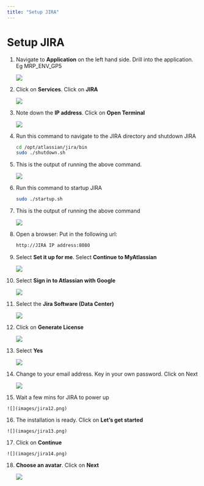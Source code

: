 ```yaml
---
title: "Setup JIRA"
---
```


# Setup JIRA

1.	Navigate to **Application** on the left hand side.  Drill into the application.  Eg MRP_ENV_GP5  

    ![](images/jira1.png)

2.	Click on **Services**.  Click on **JIRA**

    ![](images/jira2.png)

3.  Note down the **IP address**.  Click on **Open Terminal**

    ![](images/jira3.png)

4.	Run this command to navigate to the JIRA directory and shutdown JIRA

    ```bash
    cd /opt/atlassian/jira/bin
    sudo ./shutdown.sh

5.  This is the output of running the above command.

    ![](images/jira4.png)

6.	Run this command to startup JIRA

    ```bash
    sudo ./startup.sh

7.  This is the output of running the above command

    ![](images/jira5.png)

8.  Open a browser:  Put in the following url:

    ```bash
    http://JIRA IP address:8080

9.	Select **Set it up for me**.  Select **Continue to MyAtlassian**

    ![](images/jira6.png)

10.	Select **Sign in to Atlassian with Google**

    ![](images/jira7.png)

11.	Select the **Jira Software (Data Center)**

    ![](images/jira8.png)

12.	Click on **Generate License**

    ![](images/jira9.png)

13.	Select **Yes**

    ![](images/jira10.png)

14.	Change to your email address.  Key in your own password.  Click on Next

    ![](images/jira11.png)

15.  Wait a few mins for JIRA to power up

    ![](images/jira12.png)

16.  The installation is ready.  Click on **Let’s get started**

    ![](images/jira13.png)

17.  Click on **Continue**

    ![](images/jira14.png)

18.	**Choose an avatar**.  Click on **Next**

    ![](images/jira15.png)




